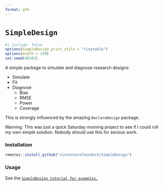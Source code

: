 ```yaml
---
format: gfm
---
```


# `SimpleDesign`

```r
#| include: false
options(SimpleDesign_print_style = "tinytable")
options(width = 150)
set.seed(48103)
```

A simple package to simulate and diagnose research designs:

* Simulate
* Fit
* Diagnose
  - Bias
  - RMSE
  - Power
  - Coverage

This is strongly influenced by the amazing `DeclareDesign` package.

Warning: This was just a quick Saturday morning project to see if I could roll my own simple solution. Nobody should use this for serious work.

### Installation

```r
remotes::install_github("vincentarelbundock/SimpleDesign")
```

### Usage

See the [`SimpleDesign tutorial for examples.`](https://vincentarelbundock.github.io/SimpleDesign/articles/tutorial.html)
